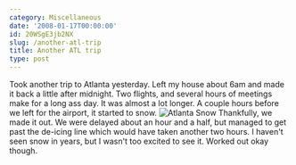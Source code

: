 ```yaml
---
category: Miscellaneous
date: '2008-01-17T00:00:00'
id: 20WSgE3jb2NX
slug: /another-atl-trip
title: Another ATL trip
type: post
---
```


Took another trip to Atlanta yesterday. Left my house about 6am and
made it back a little after midnight. Two flights, and several
hours of meetings make for a long ass day. It was almost a lot
longer. A couple hours before we left for the airport, it started
to snow.
![Atlanta Snow](http://www.alanwsmith.com/blog/wp-content/uploads/dscf0874.jpg)
Thankfully, we made it out. We were delayed about an hour and a
half, but managed to get past the de-icing line which would have
taken another two hours. I haven't seen snow in years, but I wasn't
too excited to see it. Worked out okay though.
